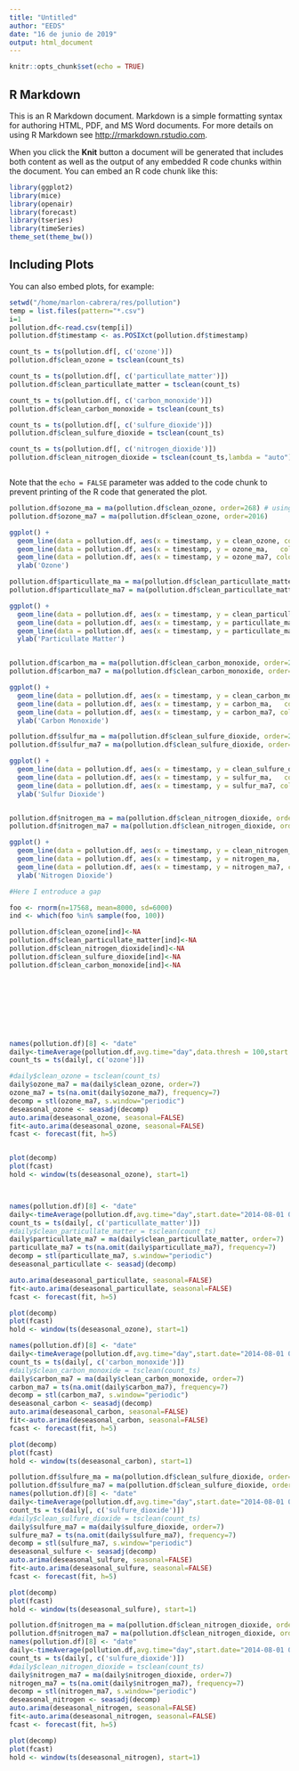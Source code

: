 ```yaml
---
title: "Untitled"
author: "EEDS"
date: "16 de junio de 2019"
output: html_document
---
```


```r
knitr::opts_chunk$set(echo = TRUE)
```

## R Markdown

This is an R Markdown document. Markdown is a simple formatting syntax for authoring HTML, PDF, and MS Word documents. For more details on using R Markdown see <http://rmarkdown.rstudio.com>.

When you click the **Knit** button a document will be generated that includes both content as well as the output of any embedded R code chunks within the document. You can embed an R code chunk like this:

```r
library(ggplot2)
library(mice)
library(openair)
library(forecast)
library(tseries)
library(timeSeries)
theme_set(theme_bw())
```

## Including Plots

You can also embed plots, for example:

```r
setwd("/home/marlon-cabrera/res/pollution")
temp = list.files(pattern="*.csv")
i=1
pollution.df<-read.csv(temp[i])
pollution.df$timestamp <- as.POSIXct(pollution.df$timestamp)

count_ts = ts(pollution.df[, c('ozone')])
pollution.df$clean_ozone = tsclean(count_ts)

count_ts = ts(pollution.df[, c('particullate_matter')])
pollution.df$clean_particullate_matter = tsclean(count_ts)

count_ts = ts(pollution.df[, c('carbon_monoxide')])
pollution.df$clean_carbon_monoxide = tsclean(count_ts)

count_ts = ts(pollution.df[, c('sulfure_dioxide')])
pollution.df$clean_sulfure_dioxide = tsclean(count_ts)

count_ts = ts(pollution.df[, c('nitrogen_dioxide')])
pollution.df$clean_nitrogen_dioxide = tsclean(count_ts,lambda = "auto")



```

Note that the `echo = FALSE` parameter was added to the code chunk to prevent printing of the R code that generated the plot.
```r
pollution.df$ozone_ma = ma(pollution.df$clean_ozone, order=268) # using the clean count with no outliers
pollution.df$ozone_ma7 = ma(pollution.df$clean_ozone, order=2016)

ggplot() +
  geom_line(data = pollution.df, aes(x = timestamp, y = clean_ozone, colour = ".Series")) +
  geom_line(data = pollution.df, aes(x = timestamp, y = ozone_ma,   colour = "Daily Moving Average"))  +
  geom_line(data = pollution.df, aes(x = timestamp, y = ozone_ma7, colour = "WeeklyMoving Average"))  +
  ylab('Ozone')

pollution.df$particullate_ma = ma(pollution.df$clean_particullate_matter, order=268) # using the clean count with no outliers
pollution.df$particullate_ma7 = ma(pollution.df$clean_particullate_matter, order=2016)

ggplot() +
  geom_line(data = pollution.df, aes(x = timestamp, y = clean_particullate_matter, colour = ".Series")) +
  geom_line(data = pollution.df, aes(x = timestamp, y = particullate_ma,   colour = "Daily Moving Average"))  +
  geom_line(data = pollution.df, aes(x = timestamp, y = particullate_ma7, colour = "WeeklyMoving Average"))  +
  ylab('Particullate Matter')


pollution.df$carbon_ma = ma(pollution.df$clean_carbon_monoxide, order=268) # using the clean count with no outliers
pollution.df$carbon_ma7 = ma(pollution.df$clean_carbon_monoxide, order=2016)

ggplot() +
  geom_line(data = pollution.df, aes(x = timestamp, y = clean_carbon_monoxide, colour = ".Series")) +
  geom_line(data = pollution.df, aes(x = timestamp, y = carbon_ma,   colour = "Daily Moving Average"))  +
  geom_line(data = pollution.df, aes(x = timestamp, y = carbon_ma7, colour = "WeeklyMoving Average"))  +
  ylab('Carbon Monoxide')

pollution.df$sulfur_ma = ma(pollution.df$clean_sulfure_dioxide, order=268) # using the clean count with no outliers
pollution.df$sulfur_ma7 = ma(pollution.df$clean_sulfure_dioxide, order=2016)

ggplot() +
  geom_line(data = pollution.df, aes(x = timestamp, y = clean_sulfure_dioxide, colour = ".Series")) +
  geom_line(data = pollution.df, aes(x = timestamp, y = sulfur_ma,   colour = "Daily Moving Average"))  +
  geom_line(data = pollution.df, aes(x = timestamp, y = sulfur_ma7, colour = "WeeklyMoving Average"))  +
  ylab('Sulfur Dioxide')


pollution.df$nitrogen_ma = ma(pollution.df$clean_nitrogen_dioxide, order=268) # using the clean count with no outliers
pollution.df$nitrogen_ma7 = ma(pollution.df$clean_nitrogen_dioxide, order=2016)

ggplot() +
  geom_line(data = pollution.df, aes(x = timestamp, y = clean_nitrogen_dioxide, colour = ".Series")) +
  geom_line(data = pollution.df, aes(x = timestamp, y = nitrogen_ma,   colour = "Daily Moving Average"))  +
  geom_line(data = pollution.df, aes(x = timestamp, y = nitrogen_ma7, colour = "WeeklyMoving Average"))  +
  ylab('Nitrogen Dioxide')

```

```r
#Here I entroduce a gap

foo <- rnorm(n=17568, mean=8000, sd=6000)
ind <- which(foo %in% sample(foo, 100))

pollution.df$clean_ozone[ind]<-NA
pollution.df$clean_particullate_matter[ind]<-NA
pollution.df$clean_nitrogen_dioxide[ind]<-NA
pollution.df$clean_sulfure_dioxide[ind]<-NA
pollution.df$clean_carbon_monoxide[ind]<-NA










```


```r
names(pollution.df)[8] <- "date"
daily<-timeAverage(pollution.df,avg.time="day",data.thresh = 100,start.date="2014-08-01 00:05:00", end.date="2014-10-01 00:00:00")
count_ts = ts(daily[, c('ozone')])

#daily$clean_ozone = tsclean(count_ts)
daily$ozone_ma7 = ma(daily$clean_ozone, order=7)
ozone_ma7 = ts(na.omit(daily$ozone_ma7), frequency=7)
decomp = stl(ozone_ma7, s.window="periodic")
deseasonal_ozone <- seasadj(decomp)
auto.arima(deseasonal_ozone, seasonal=FALSE)
fit<-auto.arima(deseasonal_ozone, seasonal=FALSE)
fcast <- forecast(fit, h=5)


plot(decomp)
plot(fcast)
hold <- window(ts(deseasonal_ozone), start=1)



```
```r

```

```r
names(pollution.df)[8] <- "date"
daily<-timeAverage(pollution.df,avg.time="day",start.date="2014-08-01 00:05:00", end.date="2014-10-01 00:00:00")
count_ts = ts(daily[, c('particullate_matter')])
#daily$clean_particullate_matter = tsclean(count_ts)
daily$particullate_ma7 = ma(daily$clean_particullate_matter, order=7)
particullate_ma7 = ts(na.omit(daily$particullate_ma7), frequency=7)
decomp = stl(particullate_ma7, s.window="periodic")
deseasonal_particullate <- seasadj(decomp)

auto.arima(deseasonal_particullate, seasonal=FALSE)
fit<-auto.arima(deseasonal_particullate, seasonal=FALSE)
fcast <- forecast(fit, h=5)

plot(decomp)
plot(fcast)
hold <- window(ts(deseasonal_ozone), start=1)
```
```r
names(pollution.df)[8] <- "date"
daily<-timeAverage(pollution.df,avg.time="day",start.date="2014-08-01 00:05:00", end.date="2014-10-01 00:00:00")
count_ts = ts(daily[, c('carbon_monoxide')])
#daily$clean_carbon_monoxide = tsclean(count_ts)
daily$carbon_ma7 = ma(daily$clean_carbon_monoxide, order=7)
carbon_ma7 = ts(na.omit(daily$carbon_ma7), frequency=7)
decomp = stl(carbon_ma7, s.window="periodic")
deseasonal_carbon <- seasadj(decomp)
auto.arima(deseasonal_carbon, seasonal=FALSE)
fit<-auto.arima(deseasonal_carbon, seasonal=FALSE)
fcast <- forecast(fit, h=5)

plot(decomp)
plot(fcast)
hold <- window(ts(deseasonal_carbon), start=1)
```

```r
pollution.df$sulfure_ma = ma(pollution.df$clean_sulfure_dioxide, order=268) # using the clean count with no outliers
pollution.df$sulfure_ma7 = ma(pollution.df$clean_sulfure_dioxide, order=2016)
names(pollution.df)[8] <- "date"
daily<-timeAverage(pollution.df,avg.time="day",start.date="2014-08-01 00:05:00", end.date="2014-10-01 00:00:00")
count_ts = ts(daily[, c('sulfure_dioxide')])
#daily$clean_sulfure_dioxide = tsclean(count_ts)
daily$sulfure_ma7 = ma(daily$sulfure_dioxide, order=7)
sulfure_ma7 = ts(na.omit(daily$sulfure_ma7), frequency=7)
decomp = stl(sulfure_ma7, s.window="periodic")
deseasonal_sulfure <- seasadj(decomp)
auto.arima(deseasonal_sulfure, seasonal=FALSE)
fit<-auto.arima(deseasonal_sulfure, seasonal=FALSE)
fcast <- forecast(fit, h=5)

plot(decomp)
plot(fcast)
hold <- window(ts(deseasonal_sulfure), start=1)
```


```r
pollution.df$nitrogen_ma = ma(pollution.df$clean_nitrogen_dioxide, order=268) # using the clean count with no outliers
pollution.df$nitrogen_ma7 = ma(pollution.df$clean_nitrogen_dioxide, order=2016)
names(pollution.df)[8] <- "date"
daily<-timeAverage(pollution.df,avg.time="day",start.date="2014-08-01 00:05:00", end.date="2014-10-01 00:00:00")
count_ts = ts(daily[, c('sulfure_dioxide')])
#daily$clean_nitrogen_dioxide = tsclean(count_ts)
daily$nitrogen_ma7 = ma(daily$nitrogen_dioxide, order=7)
nitrogen_ma7 = ts(na.omit(daily$nitrogen_ma7), frequency=7)
decomp = stl(nitrogen_ma7, s.window="periodic")
deseasonal_nitrogen <- seasadj(decomp)
auto.arima(deseasonal_nitrogen, seasonal=FALSE)
fit<-auto.arima(deseasonal_nitrogen, seasonal=FALSE)
fcast <- forecast(fit, h=5)

plot(decomp)
plot(fcast)
hold <- window(ts(deseasonal_nitrogen), start=1)
```

